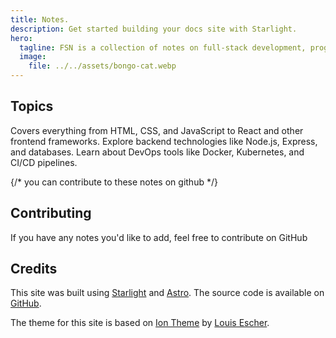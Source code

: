 ```yaml
---
title: Notes.
description: Get started building your docs site with Starlight.
hero:
  tagline: FSN is a collection of notes on full-stack development, programming, and tech in general.
  image:
    file: ../../assets/bongo-cat.webp
---
```




## Topics

<CardGrid stagger>
	<Card title="Frontend" icon="seti:react">
		Covers everything from HTML, CSS, and JavaScript to React and other frontend frameworks.
	</Card>
	<Card title="Backend" icon="node">
		Explore backend technologies like Node.js, Express, and databases.
	</Card>
	<Card title="Devops" icon="seti:docker">
		Learn about DevOps tools like Docker, Kubernetes, and CI/CD pipelines.
	</Card>
</CardGrid>

{/* you can contribute to these notes on github */}
## Contributing

If you have any notes you'd like to add, feel free to contribute on GitHub

<LinkCard
	title="pranshuj73/fsn"
	description="Add to this collection of notes by making a PR on GitHub"
	href="https://github.com/pranshuj73/fsn"
/>

## Credits

This site was built using [Starlight](https://starlight.astro.build/) and [Astro](https://astro.build/). The source code is available on [GitHub](https://github.com/pranshuj73/fsn).

The theme for this site is based on [Ion Theme](https://louisescher.github.io/starlight-ion-theme/) by [Louis Escher](https://louisescher.dev/).

